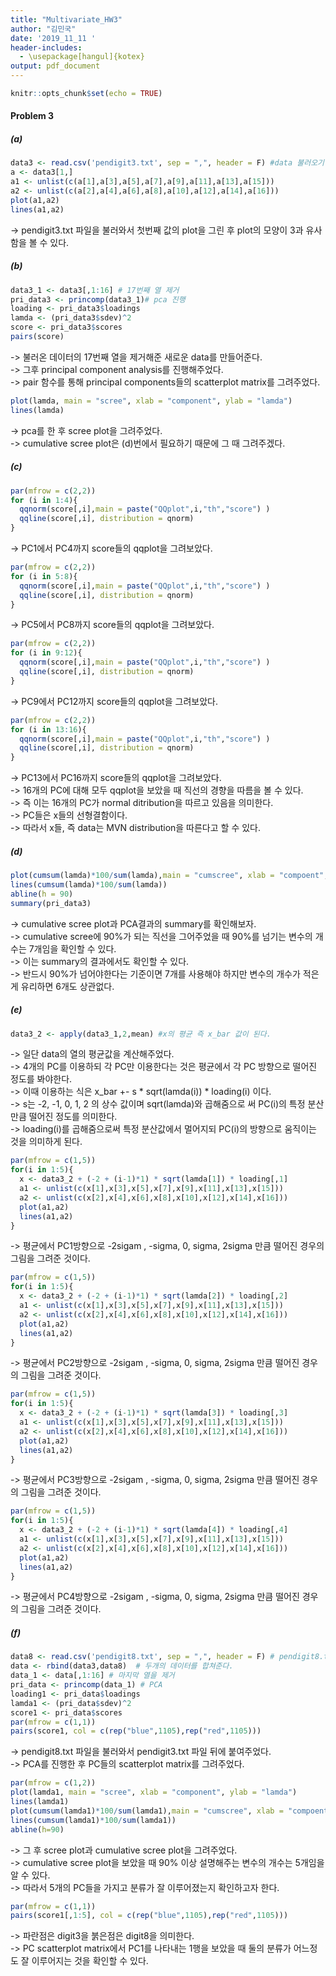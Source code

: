 ```yaml
---
title: "Multivariate_HW3"
author: "김민국"
date: '2019_11_11 '
header-includes:
  - \usepackage[hangul]{kotex}
output: pdf_document
---
```


```r
knitr::opts_chunk$set(echo = TRUE)
```

#### Problem 3

##### (a)
```r
data3 <- read.csv('pendigit3.txt', sep = ",", header = F) #data 불러오기
a <- data3[1,]
a1 <- unlist(c(a[1],a[3],a[5],a[7],a[9],a[11],a[13],a[15]))
a2 <- unlist(c(a[2],a[4],a[6],a[8],a[10],a[12],a[14],a[16]))
plot(a1,a2)
lines(a1,a2)  
```
-> pendigit3.txt 파일을 불러와서 첫번째 값의 plot을 그린 후 plot의 모양이 3과 유사함을 볼 수 있다.  

##### (b)
```r
data3_1 <- data3[,1:16] # 17번째 열 제거
pri_data3 <- princomp(data3_1)# pca 진행
loading <- pri_data3$loadings
lamda <- (pri_data3$sdev)^2
score <- pri_data3$scores
pairs(score)
```
-> 불러온 데이터의 17번째 열을 제거해준 새로운 data를 만들어준다.  
-> 그후 principal component analysis를 진행해주었다.  
-> pair 함수를 통해 principal components들의 scatterplot matrix를 그려주었다.  

```r
plot(lamda, main = "scree", xlab = "component", ylab = "lamda")
lines(lamda) 
```
-> pca를 한 후 scree plot을 그려주었다.  
-> cumulative scree plot은 (d)번에서 필요하기 때문에 그 때 그려주겠다.  

##### (c)
```r
par(mfrow = c(2,2))
for (i in 1:4){
  qqnorm(score[,i],main = paste("QQplot",i,"th","score") )
  qqline(score[,i], distribution = qnorm)
}
```
-> PC1에서 PC4까지 score들의 qqplot을 그려보았다.  

```r
par(mfrow = c(2,2))
for (i in 5:8){
  qqnorm(score[,i],main = paste("QQplot",i,"th","score") )
  qqline(score[,i], distribution = qnorm)
}
```
-> PC5에서 PC8까지 score들의 qqplot을 그려보았다.  

```r
par(mfrow = c(2,2))
for (i in 9:12){
  qqnorm(score[,i],main = paste("QQplot",i,"th","score") )
  qqline(score[,i], distribution = qnorm)
}
```
-> PC9에서 PC12까지 score들의 qqplot을 그려보았다.  

```r
par(mfrow = c(2,2))
for (i in 13:16){
  qqnorm(score[,i],main = paste("QQplot",i,"th","score") )
  qqline(score[,i], distribution = qnorm)
}
```
-> PC13에서 PC16까지 score들의 qqplot을 그려보았다.  
-> 16개의 PC에 대해 모두 qqplot을 보았을 때 직선의 경향을 따름을 볼 수 있다.  
-> 즉 이는 16개의 PC가 normal ditribution을 따르고 있음을 의미한다.  
-> PC들은 x들의 선형결함이다.  
-> 따라서 x들, 즉 data는 MVN distribution을 따른다고 할 수 있다.  

##### (d)
```r
plot(cumsum(lamda)*100/sum(lamda),main = "cumscree", xlab = "compoent", ylab = "cumulative percent")
lines(cumsum(lamda)*100/sum(lamda))
abline(h = 90)
summary(pri_data3)
```
-> cumulative scree plot과 PCA결과의 summary를 확인해보자.  
-> cumulative scree에 90%가 되는 직선을 그어주었을 때 90%를 넘기는 변수의 개수는 7개임을 확인할 수 있다.  
-> 이는 summary의 결과에서도 확인할 수 있다.  
-> 반드시 90%가 넘어야한다는 기준이면 7개를 사용해야 하지만 변수의 개수가 적은게 유리하면 6개도 상관없다.  

##### (e)
```r
data3_2 <- apply(data3_1,2,mean) #x의 평균 즉 x_bar 값이 된다.
```
-> 일단 data의 열의 평균값을 계산해주었다.  
-> 4개의 PC를 이용하되 각 PC만 이용한다는 것은 평균에서 각 PC 방향으로 떨어진 정도를 봐야한다.  
-> 이때 이용하는 식은 x_bar +- s * sqrt(lamda(i)) * loading(i) 이다.  
-> s는 -2, -1, 0, 1, 2 의 상수 값이며 sqrt(lamda)와 곱해줌으로 써 PC(i)의 특정 분산만큼 떨어진 정도를 의미한다.  
-> loading(i)를 곱해줌으로써 특정 분산값에서 멀어지되 PC(i)의 방향으로 움직이는 것을 의미하게 된다. 

```r
par(mfrow = c(1,5))
for(i in 1:5){
  x <- data3_2 + (-2 + (i-1)*1) * sqrt(lamda[1]) * loading[,1]
  a1 <- unlist(c(x[1],x[3],x[5],x[7],x[9],x[11],x[13],x[15]))
  a2 <- unlist(c(x[2],x[4],x[6],x[8],x[10],x[12],x[14],x[16]))
  plot(a1,a2)
  lines(a1,a2)
}
```
-> 평균에서 PC1방향으로 -2sigam , -sigma, 0, sigma, 2sigma 만큼 떨어진 경우의 그림을 그려준 것이다.  

```r
par(mfrow = c(1,5))
for(i in 1:5){
  x <- data3_2 + (-2 + (i-1)*1) * sqrt(lamda[2]) * loading[,2]
  a1 <- unlist(c(x[1],x[3],x[5],x[7],x[9],x[11],x[13],x[15]))
  a2 <- unlist(c(x[2],x[4],x[6],x[8],x[10],x[12],x[14],x[16]))
  plot(a1,a2)
  lines(a1,a2)
}
```
-> 평균에서 PC2방향으로 -2sigam , -sigma, 0, sigma, 2sigma 만큼 떨어진 경우의 그림을 그려준 것이다.  

```r
par(mfrow = c(1,5))
for(i in 1:5){
  x <- data3_2 + (-2 + (i-1)*1) * sqrt(lamda[3]) * loading[,3]
  a1 <- unlist(c(x[1],x[3],x[5],x[7],x[9],x[11],x[13],x[15]))
  a2 <- unlist(c(x[2],x[4],x[6],x[8],x[10],x[12],x[14],x[16]))
  plot(a1,a2)
  lines(a1,a2)
}
```
-> 평균에서 PC3방향으로 -2sigam , -sigma, 0, sigma, 2sigma 만큼 떨어진 경우의 그림을 그려준 것이다.  

```r
par(mfrow = c(1,5))
for(i in 1:5){
  x <- data3_2 + (-2 + (i-1)*1) * sqrt(lamda[4]) * loading[,4]
  a1 <- unlist(c(x[1],x[3],x[5],x[7],x[9],x[11],x[13],x[15]))
  a2 <- unlist(c(x[2],x[4],x[6],x[8],x[10],x[12],x[14],x[16]))
  plot(a1,a2)
  lines(a1,a2)
}
```
-> 평균에서 PC4방향으로 -2sigam , -sigma, 0, sigma, 2sigma 만큼 떨어진 경우의 그림을 그려준 것이다.  

##### (f)
```r
data8 <- read.csv('pendigit8.txt', sep = ",", header = F) # pendigit8.txt를 불러온다.
data <- rbind(data3,data8)  # 두개의 데이터를 합쳐준다.                
data_1 <- data[,1:16] # 마지막 열을 제거
pri_data <- princomp(data_1) # PCA
loading1 <- pri_data$loadings
lamda1 <- (pri_data$sdev)^2
score1 <- pri_data$scores
par(mfrow = c(1,1))
pairs(score1, col = c(rep("blue",1105),rep("red",1105)))
```
-> pendigit8.txt 파일을 불러와서 pendigit3.txt 파일 뒤에 붙여주었다.  
-> PCA를 진행한 후 PC들의 scatterplot matrix를 그려주었다.  

```r
par(mfrow = c(1,2))
plot(lamda1, main = "scree", xlab = "component", ylab = "lamda")
lines(lamda1)
plot(cumsum(lamda1)*100/sum(lamda1),main = "cumscree", xlab = "compoent", ylab = "cumulative percent")
lines(cumsum(lamda1)*100/sum(lamda1))
abline(h=90)
```
-> 그 후 scree plot과 cumulative scree plot을 그려주었다.  
-> cumulative scree plot을 보았을 때 90% 이상 설명해주는 변수의 개수는 5개임을 알 수 있다.  
-> 따라서 5개의 PC들을 가지고 분류가 잘 이루어졌는지 확인하고자 한다.  

```r
par(mfrow = c(1,1))
pairs(score1[,1:5], col = c(rep("blue",1105),rep("red",1105)))
```
-> 파란점은 digit3을 붉은점은 digit8을 의미한다.  
-> PC scatterplot matrix에서 PC1를 나타내는 1행을 보았을 때 둘의 분류가 어느정도 잘 이루어지는 것을 확인할 수 있다.  
